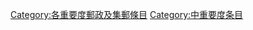 {{Articles by Importance|topic=邮政及集邮|project=邮政及集邮|format=toc}}
{{Wikipedia category}}
{{emptycat}}
{{catmore1|[[Wikipedia:郵政及集郵專題|Wikipedia:郵政及集郵專題]]}}
[[Category:各重要度郵政及集郵條目|Category:各重要度郵政及集郵條目]]
[[Category:中重要度条目|Category:中重要度条目]]